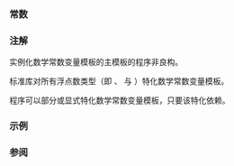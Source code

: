 {{title|数学常数}}
{{cpp/numeric/constants/navbar}}

===常数 {{mark since c++20}}===
{{dsc begin}}
{{dsc header|numbers}}
{{dsc namespace|std::numbers}}
{{dsc tvar|e_v|nolink=true|{{enwiki|E (mathematical constant)|数学常数 {{mathjax-or|\(\small e\)|e}}}}}}
{{dsc tvar|log2e_v|nolink=true|{{mathjax-or|1=\(\log_{2}e\)|2=log{{su|b=2}}e}}}}
{{dsc tvar|log10e_v|nolink=true|{{mathjax-or|1=\(\log_{10}e\)|2=log{{su|b=10}}e}}}}
{{dsc tvar|pi_v|nolink=true|{{enwiki|Pi (mathematical constant)|数学常数 {{mathjax-or|1=\(\pi\)|2=π}}}}}}
{{dsc tvar|inv_pi_v|nolink=true|{{mathjax-or|1=\(\frac1\pi\)|2={{mfrac|1|π}}}}}}
{{dsc tvar|inv_sqrtpi_v|nolink=true|{{mathjax-or|1=\(\frac1{\sqrt\pi}\)|2={{mfrac|1|{{mrad|π}}}}}}}}
{{dsc tvar|ln2_v|nolink=true|{{mathjax-or|1=\(\ln{2}\)|2=ln 2}}}}
{{dsc tvar|ln10_v|nolink=true|{{mathjax-or|1=\(\ln{10}\)|2=ln 10}}}}
{{dsc tvar|sqrt2_v|nolink=true |{{mathjax-or|1=\(\sqrt2\)|2={{mrad|2}}}}}}
{{dsc tvar|sqrt3_v|nolink=true |{{mathjax-or|1=\(\sqrt3\)|2={{mrad|3}}}}}}
{{dsc tvar|inv_sqrt3_v|nolink=true|{{mathjax-or|1=\(\frac1{\sqrt3}\)|2={{mfrac|1|{{mrad|3}}}}}}}}
{{dsc tvar|egamma_v|nolink=true|{{enwiki|Euler's constant|欧拉-马歇罗尼常数 γ}}}}
{{dsc tvar|phi_v|nolink=true|{{enwiki|Golden ratio|黄金比 Φ 常数}} ({{mathjax-or|1=\(\frac{1+\sqrt5}2\)|2={{mfrac|1 + {{mrad|5}}|2}}}})}}
{{dsc const|{{dsc small|inline constexpr double}} e|nolink=true|{{c|e_v&lt;double&gt;}}}}
{{dsc const|{{dsc small|inline constexpr double}} log2e|nolink=true|{{c|log2e_v&lt;double&gt;}}}}
{{dsc const|{{dsc small|inline constexpr double}} log10e|nolink=true|{{c|log10e_v&lt;double&gt;}}}}
{{dsc const|{{dsc small|inline constexpr double}} pi|nolink=true|{{c|pi_v&lt;double&gt;}}}}
{{dsc const|{{dsc small|inline constexpr double}} inv_pi|nolink=true|{{c|inv_pi_v&lt;double&gt;}}}}
{{dsc const|{{dsc small|inline constexpr double}} inv_sqrtpi|nolink=true|{{c|inv_sqrtpi_v&lt;double&gt;}}}}
{{dsc const|{{dsc small|inline constexpr double}} ln2|nolink=true|{{c|ln2_v&lt;double&gt;}}}}
{{dsc const|{{dsc small|inline constexpr double}} ln10|nolink=true|{{c|ln10_v&lt;double&gt;}}}}
{{dsc const|{{dsc small|inline constexpr double}} sqrt2|nolink=true|{{c|sqrt2_v&lt;double&gt;}}}}
{{dsc const|{{dsc small|inline constexpr double}} sqrt3|nolink=true|{{c|sqrt3_v&lt;double&gt;}}}}
{{dsc const|{{dsc small|inline constexpr double}} inv_sqrt3|nolink=true|{{c|inv_sqrt3_v&lt;double&gt;}}}}
{{dsc const|{{dsc small|inline constexpr double}} egamma|nolink=true|{{c|egamma_v&lt;double&gt;}}}}
{{dsc const|{{dsc small|inline constexpr double}} phi|nolink=true|{{c|phi_v&lt;double&gt;}}}}
{{dsc end}}

===注解===
实例化数学常数变量模板的主模板的程序非良构。

标准库对所有浮点数类型（即 {{c/core|float}}、{{c/core|double}} 与 {{c/core|long double}} {{rev inl|since=c++23|，以及{{lt|cpp/types/floating-point|定宽浮点数类型}}}}）特化数学常数变量模板。

程序可以部分或显式特化数学常数变量模板，只要该特化依赖{{ls|cpp/language/type#由程序定义的类型}}。
{{feature test macro|__cpp_lib_math_constants|std=C++20|value=201907L|[[#top|数学常数]]}}

===示例===
{{example
|code=
#include &lt;cmath&gt;
#include &lt;iomanip&gt;
#include &lt;iostream&gt;
#include &lt;limits&gt;
#include &lt;numbers&gt;
#include &lt;string_view&gt;

auto egamma_aprox(const unsigned iterations)
{
    long double s{};
    for (unsigned m{2}; m != iterations; ++m)
        if (const long double t{std::riemann_zetal(m) / m}; m % 2)
            s -= t;
        else
            s += t;
    return s;
};

int main()
{
    using namespace std::numbers;
    using namespace std::string_view_literals;
    
    const auto x = std::sqrt(inv_pi) / inv_sqrtpi +
        std::ceil(std::exp2(log2e)) + sqrt3 * inv_sqrt3 + std::exp(0);
    const auto v = (phi * phi - phi) + 1 / std::log2(sqrt2) +
        log10e * ln10 + std::pow(e, ln2) - std::cos(pi);

    std::cout &lt;&lt; "答案是 " &lt;&lt; x * v &lt;&lt; '\n';

    constexpr auto γ{"0.577215664901532860606512090082402"sv};

    std::cout
        &lt;&lt; "γ 按 10⁶ 个 ±ζ(m)/m 的和    = "
        &lt;&lt; egamma_aprox(1'000'000) &lt;&lt; '\n'
        &lt;&lt; "γ 按 egamma_v&lt;float&gt;       = "
        &lt;&lt; std::setprecision(std::numeric_limits&lt;float&gt;::digits10 + 1)
        &lt;&lt; egamma_v&lt;float&gt; &lt;&lt; '\n'
        &lt;&lt; "γ 按 egamma_v&lt;double&gt;      = "
        &lt;&lt; std::setprecision(std::numeric_limits&lt;double&gt;::digits10 + 1)
        &lt;&lt; egamma_v&lt;double&gt; &lt;&lt; '\n'
        &lt;&lt; "γ 按 egamma_v&lt;long double&gt; = "
        &lt;&lt; std::setprecision(std::numeric_limits&lt;long double&gt;::digits10 + 1)
        &lt;&lt; egamma_v&lt;long double&gt; &lt;&lt; '\n'
        &lt;&lt; "γ 保留 " &lt;&lt; γ.length() - 1 &lt;&lt; " 位精确数字         = " &lt;&lt; γ &lt;&lt; '\n';
}
|p=true
|output=
答案是 42
γ 按 10⁶ 个 ±ζ(m)/m 的和    = 0.577215
γ 按 egamma_v&lt;float&gt;       = 0.5772157
γ 按 egamma_v&lt;double&gt;      = 0.5772156649015329
γ 按 egamma_v&lt;long double&gt; = 0.5772156649015328606
γ 保留 34 位精确数字         = 0.577215664901532860606512090082402
}}

===参阅===
{{dsc begin}}
{{dsc inc|cpp/numeric/ratio/dsc ratio}}
{{dsc end}}

{{langlinks|en|es|ja|ru}}